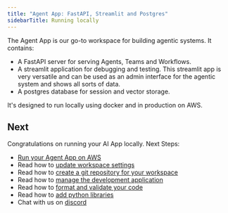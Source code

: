 ```yaml
---
title: "Agent App: FastAPI, Streamlit and Postgres"
sidebarTitle: Running locally
---
```


The Agent App is our go-to workspace for building agentic systems. It contains:

- A FastAPI server for serving Agents, Teams and Workflows.
- A streamlit application for debugging and testing. This streamlit app is very versatile and can be used as an admin interface for the agentic system and shows all sorts of data.
- A postgres database for session and vector storage.


It's designed to run locally using docker and in production on AWS.

<Snippet file="setup.mdx" />

<Snippet file="create-agent-app-codebase.mdx" />

<Snippet file="run-agent-app-local.mdx" />

<Snippet file="stop-local-workspace.mdx" />

## Next

Congratulations on running your AI App locally. Next Steps:

- [Run your Agent App on AWS](/workspaces/agent-app/aws)
- Read how to [update workspace settings](/workspaces/workspace-management/workspace-settings)
- Read how to [create a git repository for your workspace](/workspaces/workspace-management/git-repo)
- Read how to [manage the development application](/workspaces/workspace-management/development-app)
- Read how to [format and validate your code](/workspaces/workspace-management/format-and-validate)
- Read how to [add python libraries](/workspaces/workspace-management/install)
- Chat with us on [discord](https://agno.link/discord)
